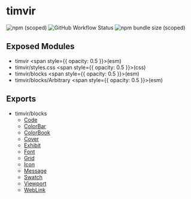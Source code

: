 
# timvir

![npm (scoped)](https://img.shields.io/npm/v/timvir?style=for-the-badge)
![GitHub Workflow Status](https://img.shields.io/github/workflow/status/timvir/timvir/Validate?style=for-the-badge)
![npm bundle size (scoped)](https://img.shields.io/bundlephobia/minzip/timvir/blocks?style=for-the-badge)

## Exposed Modules

- timvir <span style={{ opacity: 0.5 }}>(esm)</span>
- timvir/styles.css <span style={{ opacity: 0.5 }}>(css)</span>
- timvir/blocks <span style={{ opacity: 0.5 }}>(esm)</span>
- timvir/blocks/Arbitrary <span style={{ opacity: 0.5 }}>(esm)</span>

## Exports

- timvir/blocks
  - [Code](/docs/components/Code)
  - [ColorBar](/docs/components/ColorBar)
  - [ColorBook](/docs/components/ColorBook)
  - [Cover](/docs/components/Cover)
  - [Exhibit](/docs/components/Exhibit)
  - [Font](/docs/components/Font)
  - [Grid](/docs/components/Grid)
  - [Icon](/docs/components/Icon)
  - [Message](/docs/components/Message)
  - [Swatch](/docs/components/Swatch)
  - [Viewport](/docs/components/Viewport)
  - [WebLink](/docs/components/WebLink)

